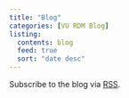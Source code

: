```yaml
---
title: "Blog"
categories: [VU RDM Blog]
listing:
  contents: blog
  feed: true
  sort: "date desc"
---
```


Subscribe to the blog via  [RSS](./blog.xml).
